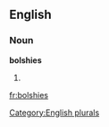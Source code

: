 
==English==

===Noun===
'''bolshies'''

# {{plural of|[[bolshie]]}}

[[Category:English plurals]]

[[fr:bolshies]]